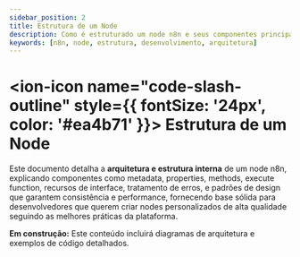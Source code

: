 ---
sidebar_position: 2
title: Estrutura de um Node
description: Como é estruturado um node n8n e seus componentes principais
keywords: [n8n, node, estrutura, desenvolvimento, arquitetura]
---

# <ion-icon name="code-slash-outline" style={{ fontSize: '24px', color: '#ea4b71' }}></ion-icon> Estrutura de um Node

Este documento detalha a **arquitetura e estrutura interna** de um node n8n, explicando componentes como metadata, properties, methods, execute function, recursos de interface, tratamento de erros, e padrões de design que garantem consistência e performance, fornecendo base sólida para desenvolvedores que querem criar nodes personalizados de alta qualidade seguindo as melhores práticas da plataforma.

**Em construção:** Este conteúdo incluirá diagramas de arquitetura e exemplos de código detalhados.
